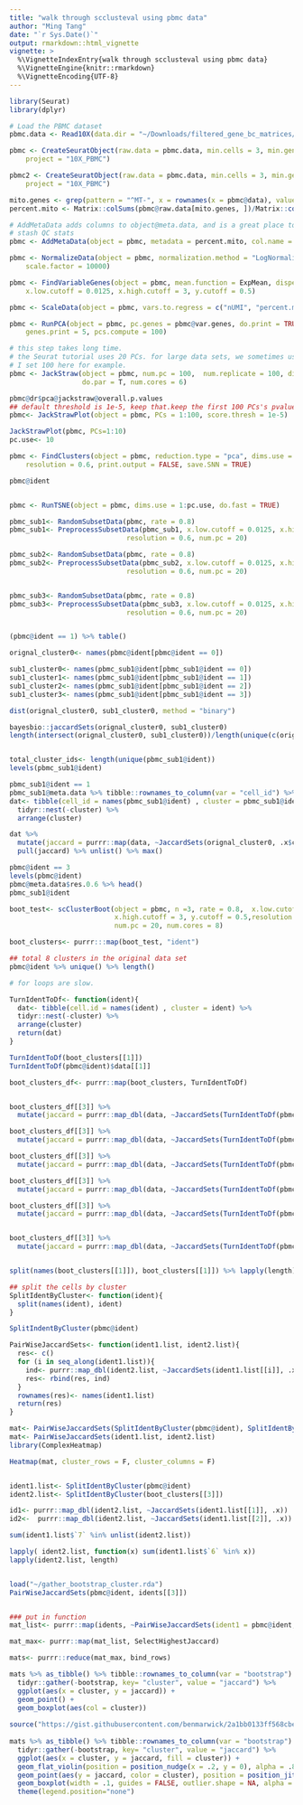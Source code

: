```yaml
---
title: "walk through scclusteval using pbmc data"
author: "Ming Tang"
date: "`r Sys.Date()`"
output: rmarkdown::html_vignette
vignette: >
  %\VignetteIndexEntry{walk through scclusteval using pbmc data}
  %\VignetteEngine{knitr::rmarkdown}
  %\VignetteEncoding{UTF-8}
---
```



```r
library(Seurat)
library(dplyr)

# Load the PBMC dataset
pbmc.data <- Read10X(data.dir = "~/Downloads/filtered_gene_bc_matrices/hg19/")

pbmc <- CreateSeuratObject(raw.data = pbmc.data, min.cells = 3, min.genes = 200, 
    project = "10X_PBMC")

pbmc2 <- CreateSeuratObject(raw.data = pbmc.data, min.cells = 3, min.genes = 200, 
    project = "10X_PBMC")

mito.genes <- grep(pattern = "^MT-", x = rownames(x = pbmc@data), value = TRUE)
percent.mito <- Matrix::colSums(pbmc@raw.data[mito.genes, ])/Matrix::colSums(pbmc@raw.data)

# AddMetaData adds columns to object@meta.data, and is a great place to
# stash QC stats
pbmc <- AddMetaData(object = pbmc, metadata = percent.mito, col.name = "percent.mito")

pbmc <- NormalizeData(object = pbmc, normalization.method = "LogNormalize", 
    scale.factor = 10000)

pbmc <- FindVariableGenes(object = pbmc, mean.function = ExpMean, dispersion.function = LogVMR, 
    x.low.cutoff = 0.0125, x.high.cutoff = 3, y.cutoff = 0.5)

pbmc <- ScaleData(object = pbmc, vars.to.regress = c("nUMI", "percent.mito"))

pbmc <- RunPCA(object = pbmc, pc.genes = pbmc@var.genes, do.print = TRUE, pcs.print = 1:5, 
    genes.print = 5, pcs.compute = 100)

# this step takes long time.
# the Seurat tutorial uses 20 PCs. for large data sets, we sometimes use 85 PCs, 
# I set 100 here for example.
pbmc <- JackStraw(object = pbmc, num.pc = 100,  num.replicate = 100, display.progress = T, 
                  do.par = T, num.cores = 6)

pbmc@dr$pca@jackstraw@overall.p.values
## default threshold is 1e-5, keep that.keep the first 100 PCs's pvalue.
pbmc<- JackStrawPlot(object = pbmc, PCs = 1:100, score.thresh = 1e-5)

JackStrawPlot(pbmc, PCs=1:10)
pc.use<- 10

pbmc <- FindClusters(object = pbmc, reduction.type = "pca", dims.use = 1:pc.use, 
    resolution = 0.6, print.output = FALSE, save.SNN = TRUE)

pbmc@ident


pbmc <- RunTSNE(object = pbmc, dims.use = 1:pc.use, do.fast = TRUE)

pbmc_sub1<- RandomSubsetData(pbmc, rate = 0.8)
pbmc_sub1<- PreprocessSubsetData(pbmc_sub1, x.low.cutoff = 0.0125, x.high.cutoff = 3, y.cutoff = 0.5,
                             resolution = 0.6, num.pc = 20)

pbmc_sub2<- RandomSubsetData(pbmc, rate = 0.8)
pbmc_sub2<- PreprocessSubsetData(pbmc_sub2, x.low.cutoff = 0.0125, x.high.cutoff = 3, y.cutoff = 0.5,
                             resolution = 0.6, num.pc = 20)


pbmc_sub3<- RandomSubsetData(pbmc, rate = 0.8)
pbmc_sub3<- PreprocessSubsetData(pbmc_sub3, x.low.cutoff = 0.0125, x.high.cutoff = 3, y.cutoff = 0.5,
                             resolution = 0.6, num.pc = 20)


(pbmc@ident == 1) %>% table()

orignal_cluster0<- names(pbmc@ident[pbmc@ident == 0])

sub1_cluster0<- names(pbmc_sub1@ident[pbmc_sub1@ident == 0])
sub1_cluster1<- names(pbmc_sub1@ident[pbmc_sub1@ident == 1])
sub1_cluster2<- names(pbmc_sub1@ident[pbmc_sub1@ident == 2])
sub1_cluster3<- names(pbmc_sub1@ident[pbmc_sub1@ident == 3])

dist(orignal_cluster0, sub1_cluster0, method = "binary")

bayesbio::jaccardSets(orignal_cluster0, sub1_cluster0)
length(intersect(orignal_cluster0, sub1_cluster0))/length(unique(c(orignal_cluster0, sub1_cluster0)))


total_cluster_ids<- length(unique(pbmc_sub1@ident))
levels(pbmc_sub1@ident)

pbmc_sub1@ident == 1
pbmc_sub1@meta.data %>% tibble::rownames_to_column(var = "cell_id") %>% select(cell_id, res.0.6)
dat<- tibble(cell_id = names(pbmc_sub1@ident) , cluster = pbmc_sub1@ident) %>%
  tidyr::nest(-cluster) %>% 
  arrange(cluster)

dat %>% 
  mutate(jaccard = purrr::map(data, ~JaccardSets(orignal_cluster0, .x$cell_id))) %>% 
  pull(jaccard) %>% unlist() %>% max()

pbmc@ident == 3
levels(pbmc@ident)
pbmc@meta.data$res.0.6 %>% head()
pbmc_sub1@ident

boot_test<- scClusterBoot(object = pbmc, n =3, rate = 0.8,  x.low.cutoff = 0.0125, 
                          x.high.cutoff = 3, y.cutoff = 0.5,resolution = 0.6, 
                          num.pc = 20, num.cores = 8)

boot_clusters<- purrr:::map(boot_test, "ident")

## total 8 clusters in the original data set
pbmc@ident %>% unique() %>% length()

# for loops are slow.

TurnIdentToDf<- function(ident){
  dat<- tibble(cell.id = names(ident) , cluster = ident) %>%
  tidyr::nest(-cluster) %>% 
  arrange(cluster)
  return(dat)
}

TurnIdentToDf(boot_clusters[[1]])
TurnIdentToDf(pbmc@ident)$data[[1]]

boot_clusters_df<- purrr::map(boot_clusters, TurnIdentToDf)


boot_clusters_df[[3]] %>%
  mutate(jaccard = purrr::map_dbl(data, ~JaccardSets(TurnIdentToDf(pbmc@ident)$data[[1]]$cell.id, .x$cell.id))) 

boot_clusters_df[[3]] %>%
  mutate(jaccard = purrr::map_dbl(data, ~JaccardSets(TurnIdentToDf(pbmc@ident)$data[[2]]$cell.id, .x$cell.id))) 

boot_clusters_df[[3]] %>%
  mutate(jaccard = purrr::map_dbl(data, ~JaccardSets(TurnIdentToDf(pbmc@ident)$data[[3]]$cell.id, .x$cell.id)))

boot_clusters_df[[3]] %>%
  mutate(jaccard = purrr::map_dbl(data, ~JaccardSets(TurnIdentToDf(pbmc@ident)$data[[4]]$cell.id, .x$cell.id)))

boot_clusters_df[[3]] %>%
  mutate(jaccard = purrr::map_dbl(data, ~JaccardSets(TurnIdentToDf(pbmc@ident)$data[[5]]$cell.id, .x$cell.id)))


boot_clusters_df[[3]] %>%
  mutate(jaccard = purrr::map_dbl(data, ~JaccardSets(TurnIdentToDf(pbmc@ident)$data[[6]]$cell.id, .x$cell.id)))


split(names(boot_clusters[[1]]), boot_clusters[[1]]) %>% lapply(length)

## split the cells by cluster
SplitIdentByCluster<- function(ident){
  split(names(ident), ident)
}

SplitIndentByCluster(pbmc@ident)

PairWiseJaccardSets<- function(ident1.list, ident2.list){
  res<- c()
  for (i in seq_along(ident1.list)){
    ind<- purrr::map_dbl(ident2.list, ~JaccardSets(ident1.list[[i]], .x))
    res<- rbind(res, ind)
  }
  rownames(res)<- names(ident1.list)
  return(res)
}

mat<- PairWiseJaccardSets(SplitIdentByCluster(pbmc@ident), SplitIdentByCluster(boot_clusters[[2]])) 
mat<- PairWiseJaccardSets(ident1.list, ident2.list)
library(ComplexHeatmap)

Heatmap(mat, cluster_rows = F, cluster_columns = F)


ident1.list<- SplitIdentByCluster(pbmc@ident)
ident2.list<- SplitIdentByCluster(boot_clusters[[3]])

id1<- purrr::map_dbl(ident2.list, ~JaccardSets(ident1.list[[1]], .x)) 
id2<-  purrr::map_dbl(ident2.list, ~JaccardSets(ident1.list[[2]], .x))

sum(ident1.list$`7` %in% unlist(ident2.list))

lapply( ident2.list, function(x) sum(ident1.list$`6` %in% x))
lapply(ident2.list, length)


load("~/gather_bootstrap_cluster.rda")
PairWiseJaccardSets(pbmc@ident, idents[[3]])


### put in function 
mat_list<- purrr::map(idents, ~PairWiseJaccardSets(ident1 = pbmc@ident, ident2 = .x))

mat_max<- purrr::map(mat_list, SelectHighestJaccard)

mats<- purrr::reduce(mat_max, bind_rows)

mats %>% as_tibble() %>% tibble::rownames_to_column(var = "bootstrap")  %>%
  tidyr::gather(-bootstrap, key= "cluster", value = "jaccard") %>% 
  ggplot(aes(x = cluster, y = jaccard)) + 
  geom_point() + 
  geom_boxplot(aes(col = cluster))
  
source("https://gist.githubusercontent.com/benmarwick/2a1bb0133ff568cbe28d/raw/fb53bd97121f7f9ce947837ef1a4c65a73bffb3f/geom_flat_violin.R")
  
mats %>% as_tibble() %>% tibble::rownames_to_column(var = "bootstrap")  %>%
  tidyr::gather(-bootstrap, key= "cluster", value = "jaccard") %>% 
  ggplot(aes(x = cluster, y = jaccard, fill = cluster)) + 
  geom_flat_violin(position = position_nudge(x = .2, y = 0), alpha = .8) +
  geom_point(aes(y = jaccard, color = cluster), position = position_jitter(width = .15), size = .5, alpha = 0.8) +
  geom_boxplot(width = .1, guides = FALSE, outlier.shape = NA, alpha = 0.5) +
  theme(legend.position="none")



```



